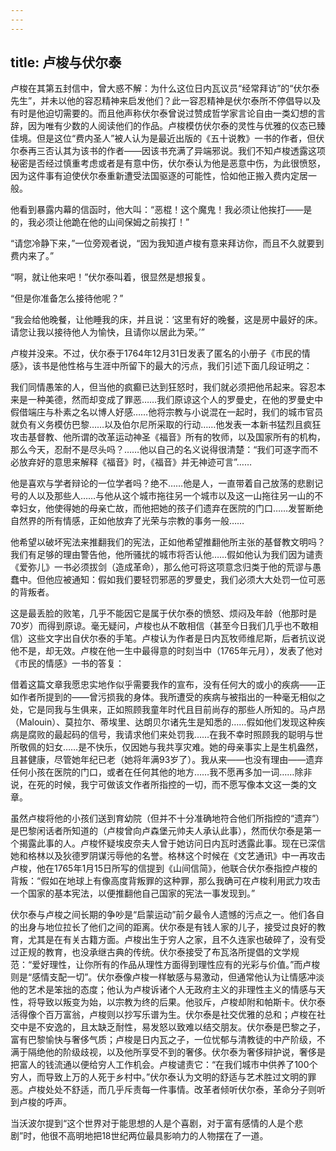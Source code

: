 ```yaml
---
---
---
```

title: 卢梭与伏尔泰
---




卢梭在其第五封信中，曾大惑不解：为什么这位日内瓦议员“经常拜访”的“伏尔泰先生”，并未以他的容忍精神来启发他们？此一容忍精神是伏尔泰所不停倡导以及有时是他迫切需要的。而且他声称伏尔泰曾说过赞成哲学家言论自由一类幻想的言辞，因为唯有少数的人阅读他们的作品。卢梭模仿伏尔泰的灵性与优雅的仪态已臻佳境。但是这位“费内圣人”被人认为是最近出版的《五十说教》一书的作者，但伏尔泰再三否认其为该书的作者——因该书充满了异端邪说。我们不知卢梭透露这项秘密是否经过慎重考虑或者是有意中伤，伏尔泰认为他是恶意中伤，为此很愤怒，因为这件事有迫使伏尔泰重新遭受法国驱逐的可能性，恰如他正搬入费内定居一般。

他看到暴露内幕的信函时，他大叫：“恶棍！这个魔鬼！我必须让他挨打——是的，我必须让他跪在他的山间保姆之前挨打！”

“请您冷静下来，”一位旁观者说，“因为我知道卢梭有意来拜访你，而且不久就要到费内来了。”

“啊，就让他来吧！”伏尔泰叫着，很显然是想报复。

“但是你准备怎么接待他呢？”

“我会给他晚餐，让他睡我的床，并且说：‘这里有好的晚餐，这是房中最好的床。请您让我以接待他人为愉快，且请你以居此为荣。’”

卢梭并没来。不过，伏尔泰于1764年12月31日发表了匿名的小册子《市民的情感》，该书是他性格与生涯中所留下的最大的污点，我们引述下面几段证明之：

我们同情愚笨的人，但当他的疯癫已达到狂怒时，我们就必须把他吊起来。容忍本来是一种美德，然而却变成了罪恶……我们原谅这个人的罗曼史，在他的罗曼史中假借端庄与朴素之名以博人好感……他将宗教与小说混在一起时，我们的城市官员就负有义务模仿巴黎……以及伯尔尼所采取的行动……他发表一本新书猛烈且疯狂攻击基督教、他所谓的改革运动神圣《福音》所有的牧师，以及国家所有的机构，那么今天，忍耐不是尽头吗？……他以自己的名义说得很清楚：“我们可逐字而不必放弃好的意思来解释《福音》时，《福音》并无神迹可言”……

他是喜欢与学者辩论的一位学者吗？绝不……他是人，一直带着自己放荡的悲剧记号的人以及那些人……与他从这个城市拖往另一个城市以及这一山拖往另一山的不幸妇女，他使得她的母亲亡故，而他把她的孩子们遗弃在医院的门口……发誓断绝自然界的所有情感，正如他放弃了光荣与宗教的事务一般……

他希望以破坏宪法来推翻我们的宪法，正如他希望推翻他所主张的基督教文明吗？我们有足够的理由警告他，他所骚扰的城市将否认他……假如他认为我们因为谴责《爱弥儿》一书必须拔剑（造成革命），那么他可将这项意念归类于他的荒谬与愚蠢中。但他应被通知：假如我们要轻罚邪恶的罗曼史，我们必须大大处罚一位可恶的背叛者。



这是最丢脸的败笔，几乎不能因它是属于伏尔泰的愤怒、烦闷及年龄（他那时是70岁）而得到原谅。毫无疑问，卢梭也从不敢相信（甚至今日我们几乎也不敢相信）这些文字出自伏尔泰的手笔。卢梭认为作者是日内瓦牧师维尼斯，后者抗议说他不是，却无效。卢梭在他一生中最得意的时刻当中（1765年元月），发表了他对《市民的情感》一书的答复：

借着这篇文章我愿忠实地作似乎需要我作的宣布，没有任何大的或小的疾病——正如作者所提到的——曾污损我的身体。我所遭受的疾病与被指出的一种毫无相似之处，它是同我与生俱来，正如照顾我童年时代且目前尚存的那些人所知的。马卢昂（Malouin）、莫拉尔、蒂埃里、达朗贝尔诸先生是知悉的……假如他们发现这种疾病是腐败的最起码的信号，我请求他们来处罚我……在我不幸时照顾我的聪明与世所敬佩的妇女……是不快乐，仅因她与我共享灾难。她的母亲事实上是生机盎然，且甚健康，尽管她年纪已老（她将年满93岁了）。我从来——也没有理由——遗弃任何小孩在医院的门口，或者在任何其他的地方……我不愿再多加一词……除非说，在死的时候，我宁可做该文作者所指控的一切，而不愿写像本文这一类的文章。



虽然卢梭将他的小孩们送到育幼院（但并不十分准确地符合他们所指控的“遗弃”）是巴黎闲话者所知道的（卢梭曾向卢森堡元帅夫人承认此事），然而伏尔泰是第一个揭露此事的人。卢梭怀疑埃皮奈夫人曾于她访问日内瓦时透露此事。现在已深信她和格林以及狄德罗阴谋污辱他的名誉。格林这个时候在《文艺通讯》中一再攻击卢梭，他在1765年1月15日所写的信提到《山间信简》，他联合伏尔泰指控卢梭的背叛：“假如在地球上有像高度背叛罪的这种罪，那么我确可在卢梭利用武力攻击一个国家的基本宪法，以便推翻他自己国家的宪法一事发现到。”

伏尔泰与卢梭之间长期的争吵是“启蒙运动”前夕最令人遗憾的污点之一。他们各自的出身与地位拉长了他们之间的距离。伏尔泰是有钱人家的儿子，接受过良好的教育，尤其是在有关古籍方面。卢梭出生于穷人之家，且不久连家也破碎了，没有受过正规的教育，也没承继古典的传统。伏尔泰接受了布瓦洛所提倡的文学规范：“爱好理性，让你所有的作品从理性方面得到理性应有的光彩与价值。”而卢梭则是“感情支配一切”。伏尔泰像卢梭一样敏感与易激动，但通常他认为让情感冲淡他的艺术是笨拙的态度；他认为卢梭诉诸个人无政府主义的非理性主义的情感与天性，将导致以叛变为始，以宗教为终的后果。他驳斥，卢梭却附和帕斯卡。伏尔泰活得像个百万富翁，卢梭则以抄写乐谱为生。伏尔泰是社交优雅的总和；卢梭在社交中是不安逸的，且太缺乏耐性，易发怒以致难以结交朋友。伏尔泰是巴黎之子，富有巴黎愉快与奢侈气质；卢梭是日内瓦之子，一位忧郁与清教徒的中产阶级，不满于隔绝他的阶级歧视，以及他所享受不到的奢侈。伏尔泰为奢侈辩护说，奢侈是把富人的钱流通以便给穷人工作机会。卢梭谴责它：“在我们城市中供养了100个穷人，而导致上万的人死于乡村中。”伏尔泰认为文明的舒适与艺术胜过文明的罪恶。卢梭处处不舒适，而几乎斥责每一件事情。改革者倾听伏尔泰，革命分子则听到卢梭的呼声。

当沃波尔提到“这个世界对于能思想的人是个喜剧，对于富有感情的人是个悲剧”时，他很不高明地把18世纪两位最具影响力的人物摆在了一道。